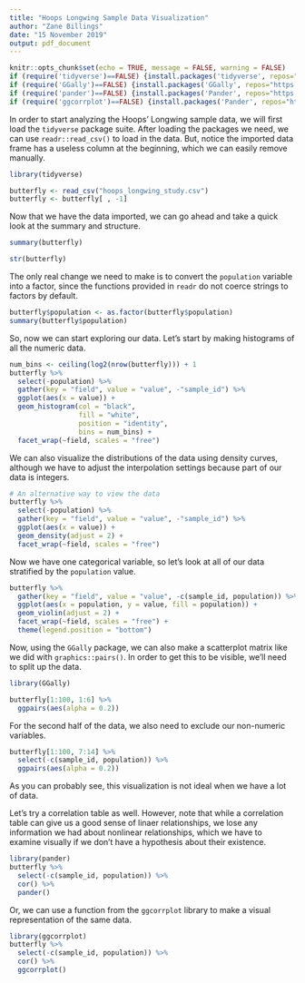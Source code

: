 ```yaml
---
title: "Hoops Longwing Sample Data Visualization"
author: "Zane Billings"
date: "15 November 2019"
output: pdf_document
---
```


```r
knitr::opts_chunk$set(echo = TRUE, message = FALSE, warning = FALSE)
if (require('tidyverse')==FALSE) {install.packages('tidyverse', repos="https://cran.rstudio.com")}
if (require('GGally')==FALSE) {install.packages('GGally', repos="https://cran.rstudio.com")}
if (require('pander')==FALSE) {install.packages('Pander', repos="https://cran.rstudio.com")}
if (require('ggcorrplot')==FALSE) {install.packages('Pander', repos="https://cran.rstudio.com")}
```

In order to start analyzing the Hoops' Longwing sample data, we will first load the `tidyverse` package suite. After loading the packages we need, we can use `readr::read_csv()` to load in the data. But, notice the imported data frame has a useless column at the beginning, which we can easily remove manually.

```r
library(tidyverse)

butterfly <- read_csv("hoops_longwing_study.csv")
butterfly <- butterfly[ , -1]
```

Now that we have the data imported, we can go ahead and take a quick look at the summary and structure.
```r
summary(butterfly)
```

\vfill\newpage

```r
str(butterfly)
```

The only real change we need to make is to convert the `population` variable into a factor, since the functions provided in `readr` do not coerce strings to factors by default.

```r
butterfly$population <- as.factor(butterfly$population)
summary(butterfly$population)
```

\vfill\newpage

So, now we can start exploring our data. Let's start by making histograms of all the numeric data.

```r
num_bins <- ceiling(log2(nrow(butterfly))) + 1
butterfly %>% 
  select(-population) %>% 
  gather(key = "field", value = "value", -"sample_id") %>% 
  ggplot(aes(x = value)) +
  geom_histogram(col = "black", 
                 fill = "white", 
                 position = "identity",
                 bins = num_bins) +
  facet_wrap(~field, scales = "free")
```

\vfill\newpage

We can also visualize the distributions of the data using density curves, although we have to adjust the interpolation settings because part of our data is integers.

```r
# An alternative way to view the data
butterfly %>% 
  select(-population) %>% 
  gather(key = "field", value = "value", -"sample_id") %>% 
  ggplot(aes(x = value)) +
  geom_density(adjust = 2) +
  facet_wrap(~field, scales = "free")
```

\vfill\newpage

Now we have one categorical variable, so let's look at all of our data stratified by the `population` value.
```r
butterfly %>%
  gather(key = "field", value = "value", -c(sample_id, population)) %>% 
  ggplot(aes(x = population, y = value, fill = population)) +
  geom_violin(adjust = 2) +
  facet_wrap(~field, scales = "free") + 
  theme(legend.position = "bottom")
```

\vfill\newpage

Now, using the `GGally` package, we can also make a scatterplot matrix like we did with `graphics::pairs()`. In order to get this to be visible, we'll need to split up the data.

```r
library(GGally)

butterfly[1:100, 1:6] %>%
  ggpairs(aes(alpha = 0.2))
```

\vfill\newpage

For the second half of the data, we also need to exclude our non-numeric variables.

```r
butterfly[1:100, 7:14] %>% 
  select(-c(sample_id, population)) %>%
  ggpairs(aes(alpha = 0.2))
```

\vfill\newpage

As you can probably see, this visualization is not ideal when we have a lot of data.

Let's try a correlation table as well. However, note that while a correlation table can give us a good sense of linaer relationships, we lose any information we had about nonlinear relationships, which we have to examine visually if we don't have a hypothesis about their existence.

```r
library(pander)
butterfly %>% 
  select(-c(sample_id, population)) %>% 
  cor() %>% 
  pander()
```

\vfill\newpage

Or, we can use a function from the `ggcorrplot` library to make a visual representation of the same data.

```r
library(ggcorrplot)
butterfly %>% 
  select(-c(sample_id, population)) %>%
  cor() %>% 
  ggcorrplot()
```